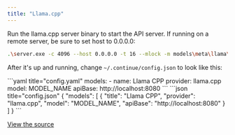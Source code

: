 ```yaml
---
title: "Llama.cpp"
---
```




Run the llama.cpp server binary to start the API server. If running on a remote server, be sure to set host to 0.0.0.0:

```bash
.\server.exe -c 4096 --host 0.0.0.0 -t 16 --mlock -m models\meta\llama\codellama-7b-instruct.Q8_0.gguf
```

After it's up and running, change `~/.continue/config.json` to look like this:

<Tabs>
  <Tab title="YAML">
  ```yaml title="config.yaml"
  models:
    - name: Llama CPP
      provider: llama.cpp
      model: MODEL_NAME
      apiBase: http://localhost:8080
  ```
  </Tab>
  <Tab title="JSON">
  ```json title="config.json"
  {
    "models": [
      {
        "title": "Llama CPP",
        "provider": "llama.cpp",
        "model": "MODEL_NAME",
        "apiBase": "http://localhost:8080"
      }
    ]
  }
  ```
  </Tab>
</Tabs>

[View the source](https://github.com/continuedev/continue/blob/main/core/llm/llms/LlamaCpp.ts)

